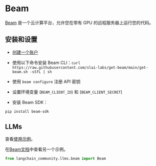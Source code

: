 # Beam

[Beam](https://www.beam.cloud/) 是一个云计算平台，允许您在带有 GPU 的远程服务器上运行您的代码。

## 安装和设置

- [创建一个账户](https://www.beam.cloud/)

- 使用以下命令安装 Beam CLI：`curl https://raw.githubusercontent.com/slai-labs/get-beam/main/get-beam.sh -sSfL | sh`

- 使用 `beam configure` 注册 API 密钥

- 设置环境变量 (`BEAM_CLIENT_ID`) 和 (`BEAM_CLIENT_SECRET`)

- 安装 Beam SDK：

```bash
pip install beam-sdk
```

## LLMs

查看[使用示例](/docs/integrations/llms/beam)。

在[Beam文档](https://docs.beam.cloud/examples/langchain)中查看另一个示例。

```python
from langchain_community.llms.beam import Beam
```